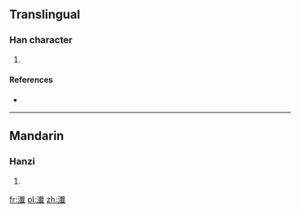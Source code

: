 ==Translingual==

===Han character===
{{Han char|rn=85|rad=水|as=15|sn=18|four=|canj=水十戈一 (EJIM)}}

# {{defn|Han|sort=水15}}

====References====
* {{Han ref|kx=0659.120|dkj=18608|hdz=31776.050|uh=7010|ud=28688}}

----

==Mandarin==

===Hanzi===
{{cmn-hanzi|pin=[[bào]] ([[bao4]]), [[bó]] ([[bo2]]), [[jiān]] ([[jian1]])|wg=pao<sup>4</sup>, po<sup>2</sup>, chien<sup>1</sup>}}

# {{defn|lang=cmn|sort=水15}}

[[fr:瀐]]
[[pl:瀐]]
[[zh:瀐]]